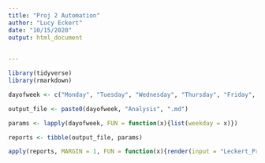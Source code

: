 ```yaml
---
title: "Proj 2 Automation"
author: "Lucy Eckert"
date: "10/15/2020"
output: html_document

    
---
```


```r
library(tidyverse)
library(rmarkdown)
```

```r
dayofweek <- c("Monday", "Tuesday", "Wednesday", "Thursday", "Friday", "Saturday", "Sunday")

output_file <- paste0(dayofweek, "Analysis", ".md")

params <- lapply(dayofweek, FUN = function(x){list(weekday = x)})

reports <- tibble(output_file, params)

apply(reports, MARGIN = 1, FUN = function(x){render(input = "Leckert_Proj2.Rmd", output_file = x[[1]], params = x[[2]])})
```

